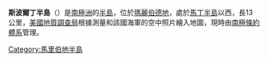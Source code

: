 {{coord|74|26|S|116|0|W|display=title}}

'''斯波爾丁半島'''（{{lang-en|Spaulding Peninsula}}）是[[南極洲|南極洲]]的[[半島|半島]]，位於[[瑪麗伯德地|瑪麗伯德地]]，處於[[馬丁半島|馬丁半島]]以西，長13公里，[[美國地質調查局|美國地質調查局]]根據測量和該國海軍的空中照片繪入地圖，現時由[[南極條約體系|南極條約體系]]管理。

{{DEFAULTSORT:Spaulding Peninsula}}
[[Category:馬里伯地半島|Category:馬里伯地半島]]


{{MarieByrdLand-geo-stub}}